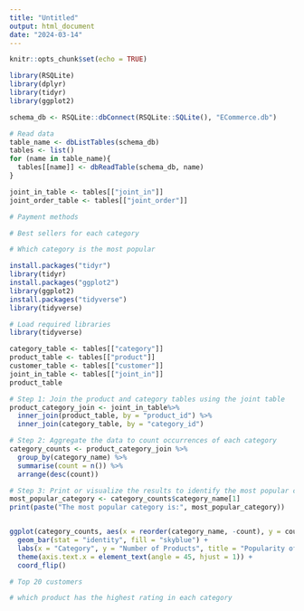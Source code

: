 ```yaml
---
title: "Untitled"
output: html_document
date: "2024-03-14"
---
```


```r
knitr::opts_chunk$set(echo = TRUE)
```

```r
library(RSQLite)
library(dplyr)
library(tidyr)
library(ggplot2)
```


```r
schema_db <- RSQLite::dbConnect(RSQLite::SQLite(), "ECommerce.db")
```

```r
# Read data
table_name <- dbListTables(schema_db)
tables <- list()
for (name in table_name){
  tables[[name]] <- dbReadTable(schema_db, name)
}
```

```r
joint_in_table <- tables[["joint_in"]]
joint_order_table <- tables[["joint_order"]]
```

```r
# Payment methods

```

```r
# Best sellers for each category

```

```r
# Which category is the most popular

install.packages("tidyr")
library(tidyr)
install.packages("ggplot2")
library(ggplot2)
install.packages("tidyverse")
library(tidyverse)

# Load required libraries
library(tidyverse)

category_table <- tables[["category"]]
product_table <- tables[["product"]]
customer_table <- tables[["customer"]]
joint_in_table <- tables[["joint_in"]]
product_table

# Step 1: Join the product and category tables using the joint table
product_category_join <- joint_in_table%>%
  inner_join(product_table, by = "product_id") %>%
  inner_join(category_table, by = "category_id")

# Step 2: Aggregate the data to count occurrences of each category
category_counts <- product_category_join %>%
  group_by(category_name) %>%
  summarise(count = n()) %>%
  arrange(desc(count))

# Step 3: Print or visualize the results to identify the most popular category
most_popular_category <- category_counts$category_name[1]
print(paste("The most popular category is:", most_popular_category))


ggplot(category_counts, aes(x = reorder(category_name, -count), y = count)) +
  geom_bar(stat = "identity", fill = "skyblue") +
  labs(x = "Category", y = "Number of Products", title = "Popularity of Categories") +
  theme(axis.text.x = element_text(angle = 45, hjust = 1)) +
  coord_flip()


```

```r
# Top 20 customers 

```

```r
# which product has the highest rating in each category
```

